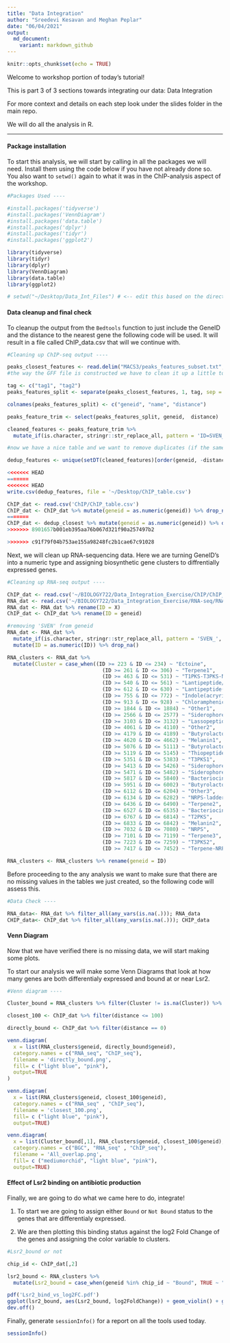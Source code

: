 ```yaml
---
title: "Data Integration"
author: "Sreedevi Kesavan and Meghan Peplar"
date: "06/04/2021"
output:
  md_document:
    variant: markdown_github
---
```


```r
knitr::opts_chunk$set(echo = TRUE)
```
Welcome to workshop portion of today's tutorial!

This is part 3 of 3 sections towards integrating our data: Data Integration

For more context and details on each step look under the slides folder in the main repo. 

We will do all the analysis in R. 

____________________________________________________________________

#### Package installation

To start this analysis, we will start by calling in all the packages we will need. Install them using the code below if you have not already done so. You also want to `setwd()` again to what it was in the ChIP-analysis aspect of the workshop. 

```r
#Packages Used ----

#install.packages('tidyverse')
#install.packages('VennDiagram')
#install.packages('data.table')
#install.packages('dplyr')
#install.packages('tidyr')
#install.packages('ggplot2')

library(tidyverse)
library(tidyr)
library(dplyr)
library(VennDiagram)
library(data.table)
library(ggplot2)

# setwd("~/Desktop/Data_Int_Files") # <-- edit this based on the directory of your choice

```

#### Data cleanup and final check 

To cleanup the output from the `Bedtools` function to just include the GeneID and the distance to the nearest gene the following code will be used. It will result in a file called ChIP_data.csv that will we continue with.

```r
#Cleaning up ChIP-seq output ----

peaks_closest_features <- read.delim("MACS3/peaks_features_subset.txt", header = FALSE)
#the way the GFF file is constructed we have to clean it up a little to get a table we can use for further analyses

tag <- c("tag1", "tag2")
peaks_features_split <- separate(peaks_closest_features, 1, tag, sep = ";")

colnames(peaks_features_split) <- c("geneid", "name", "distance")

peaks_feature_trim <- select(peaks_features_split, geneid,  distance)

cleaned_features <- peaks_feature_trim %>%
  mutate_if(is.character, stringr::str_replace_all, pattern = 'ID=SVEN_', replacement = '')

#now we have a nice table and we want to remove duplicates (if the same gene is ID'd by all four pairwise comparisons, just keep the one with greatest distance). 

dedup_features <- unique(setDT(cleaned_features)[order(geneid, -distance)], by = "geneid")

<<<<<<< HEAD
=======
<<<<<<< HEAD
write.csv(dedup_features, file = '~/Desktop/ChIP_table.csv')

ChIP_dat <- read.csv('ChIP/ChIP_table.csv')
ChIP_dat <- ChIP_dat %>% mutate(geneid = as.numeric(geneid)) %>% drop_na(geneid) 
=======
ChIP_dat <- dedup_closest %>% mutate(geneid = as.numeric(geneid)) %>% drop_na() 
>>>>>>> 8901657b001eb395aa76b067d321f90a257497b2

>>>>>>> c91f79f04b753ae155a98248fc2b1cae67c91028
```

Next, we will clean up RNA-sequencing data. Here we are turning GeneID's into a numeric type and assigning biosynthetic gene clusters to diffrentially expressed genes. 

```r

#Cleaning up RNA-seq output ----

ChIP_dat <- read.csv('~/BIOLOGY722/Data_Integration_Exercise/ChIP/ChIP_table_NEW.csv')
RNA_dat <- read.csv('~/BIOLOGY722/Data_Integration_Exercise/RNA-seq/RNA_seq_data.csv')
RNA_dat <- RNA_dat %>% rename(ID = X)
ChIP_dat <- ChIP_dat %>% rename(ID = geneid)

#removing 'SVEN' from geneid
RNA_dat <- RNA_dat %>%
  mutate_if(is.character, stringr::str_replace_all, pattern = 'SVEN_', replacement = '') %>%
  mutate(ID = as.numeric(ID)) %>% drop_na() 

RNA_clusters <- RNA_dat %>%
  mutate(Cluster = case_when((ID >= 223 & ID <= 234) ~ "Ectoine",
                               (ID >= 261 & ID <= 306) ~ "Terpene1",
                               (ID >= 463 & ID <= 531) ~ "T1PKS-T3PKS-NRPS",
                               (ID >= 540 & ID <= 561) ~ "Lantipeptide/terpene"	,
                               (ID >= 612 & ID <= 630) ~ "Lantipeptide(venezuelin)",
                               (ID >= 755 & ID <= 772) ~ "Indole(acryriaflavin)",
                               (ID >= 913 & ID <= 928) ~ "Chloramphenicol",
                               (ID >= 1844 & ID <= 1884) ~ "Other1",
                               (ID >= 2566 & ID <= 2577) ~ "Siderophore(desferrioxamine-like)",
                               (ID >= 3103 & ID <= 3132) ~ "Lassopeptide",
                               (ID >= 4061 & ID <= 4110) ~ "Other2",
                               (ID >= 4179 & ID <= 4189) ~ "Butyrolactone(gaburedin)",
                               (ID >= 4620 & ID <= 4662) ~ "Melanin1",
                               (ID >= 5076 & ID <= 5111) ~ "Butyrolactone",
                               (ID >= 5119 & ID <= 5145) ~ "Thiopeptide",
                               (ID >= 5351 & ID <= 5383) ~ "T3PKS1",
                               (ID >= 5413 & ID <= 5426) ~ "Siderophore1",
                               (ID >= 5471 & ID <= 5482) ~ "Siderophore2",
                               (ID >= 5817 & ID <= 5840) ~ "Bacteriocin1",
                               (ID >= 5951 & ID <= 6002) ~ "Butyrolactone/T2PKS",
                               (ID >= 6112 & ID <= 6204) ~ "Other3",
                               (ID >= 6134 & ID <= 6282) ~ "NRPS-ladderane",
                               (ID >= 6436 & ID <= 6490) ~ "Terpene2",
                               (ID >= 6527 & ID <= 6535) ~ "Bacteriocin2",
                               (ID >= 6767 & ID <= 6814) ~ "T2PKS",
                               (ID >= 6833 & ID <= 6842) ~ "Melanin2",
                               (ID >= 7032 & ID <= 7080) ~ "NRPS",
                               (ID >= 7101 & ID <= 7119) ~ "Terpene3",
                               (ID >= 7223 & ID <= 7259) ~ "T3PKS2",
                               (ID >= 7417 & ID <= 7452) ~ "Terpene-NRPS"))

RNA_clusters <- RNA_clusters %>% rename(geneid = ID)
```

Before proceeding to the any analysis we want to make sure that there are no missing values in the tables we just created, so the following code will assess this. 


```r

#Data Check ----

RNA_data<- RNA_dat %>% filter_all(any_vars(is.na(.))); RNA_data
CHIP_data<- ChIP_dat %>% filter_all(any_vars(is.na(.))); CHIP_data
```

#### Venn Diagram

Now that we have verified there is no missing data, we will start making some plots. 

To start our analysis we will make some Venn Diagrams that look at how many genes are both differentialy expressed and bound at or near Lsr2. 

```r
#Venn diagram ----

Cluster_bound = RNA_clusters %>% filter(Cluster != is.na(Cluster)) %>% select(geneid)

closest_100 <- ChIP_dat %>% filter(distance <= 100)

directly_bound <- ChIP_dat %>% filter(distance == 0)

venn.diagram(
  x = list(RNA_clusters$geneid, directly_bound$geneid),
  category.names = c("RNA_seq", "ChIP_seq"),
  filename = 'directly_bound.png',
  fill= c ("light blue", "pink"),
  output=TRUE
)

venn.diagram(
  x = list(RNA_clusters$geneid, closest_100$geneid),
  category.names = c("RNA_seq" , "ChIP_seq"),
  filename = 'closest_100.png',
  fill= c ("light blue", "pink"),
  output=TRUE)

venn.diagram(
  x = list(Cluster_bound[,1], RNA_clusters$geneid, closest_100$geneid),
  category.names = c("BGC", "RNA_seq" , "ChIP_seq"),
  filename = 'All_overlap.png',
  fill= c ("mediumorchid", "light blue", "pink"),
  output=TRUE)
```

#### Effect of Lsr2 binding on antibiotic production

Finally, we are going to do what we came here to do, integrate! 

1. To start we are going to assign either `Bound` or `Not Bound` status to the genes that are differentialy expressed. 

2. We are then plotting this binding status against the log2 Fold Change of the genes and assigning the color variable to clusters. 

```r
#Lsr2_bound or not

chip_id <- ChIP_dat[,2]

lsr2_bound <- RNA_clusters %>% 
  mutate(Lsr2_bound = case_when(geneid %in% chip_id ~ "Bound", TRUE ~ "Not Bound"))

pdf('Lsr2_bind_vs_log2FC.pdf')
ggplot(lsr2_bound, aes(Lsr2_bound, log2FoldChange)) + geom_violin() + geom_jitter(aes(color = Cluster), size = 2, alpha = 0.5) + theme_bw() + xlab('Lsr2 Binding Status') + ylab('log2 Fold Change') + geom_hline(yintercept = 0, alpha = 0.7, color = 'red') + ylim(min = -10, max = 10) 
dev.off()
```

Finally, generate `sessionInfo()` for a report on all the tools used today. 

```r

sessionInfo()

```


